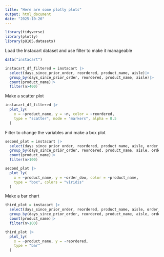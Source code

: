 ```yaml
---
title: "Here are some plotly plots"
output: html_document
date: "2025-10-26"
---
```


```r
library(tidyverse)
library(plotly)
library(p8105.datasets)
```

Load the Instacart dataset and use filter to make it manageable
```r
data("instacart")

instacart_df_filtered = instacart |>
  select(days_since_prior_order, reordered, product_name, aisle)|>
  group_by(days_since_prior_order, reordered, product_name, aisle)|>
  count(product_name)|>
  filter(n>400)

```

Make a scatter plot
```r
instacart_df_filtered |>
  plot_ly(
    x = ~product_name, y = ~n, color = ~reordered,
    type = "scatter", mode = "markers", alpha = 0.5
  )
```

Filter to change the variables and make a box plot
```r
second_plot = instacart |>
  select(days_since_prior_order, reordered, product_name, aisle, order_dow)|>
  group_by(days_since_prior_order, reordered, product_name, aisle, order_dow) |>
  count(product_name)|>
  filter(n>100)

second_plot |>
  plot_ly(
    x = ~product_name, y = ~order_dow, color = ~product_name,
    type = "box", colors = "viridis"
  )
```

Make a bar chart
```r
third_plot = instacart |>
  select(days_since_prior_order, reordered, product_name, aisle, order_dow)|>
  group_by(days_since_prior_order, reordered, product_name, aisle, order_dow) |>
  count(product_name)|>
  filter(n>100)

third_plot |>
  plot_ly(
    x = ~product_name, y = ~reordered,
    type = "bar"
  )
```


